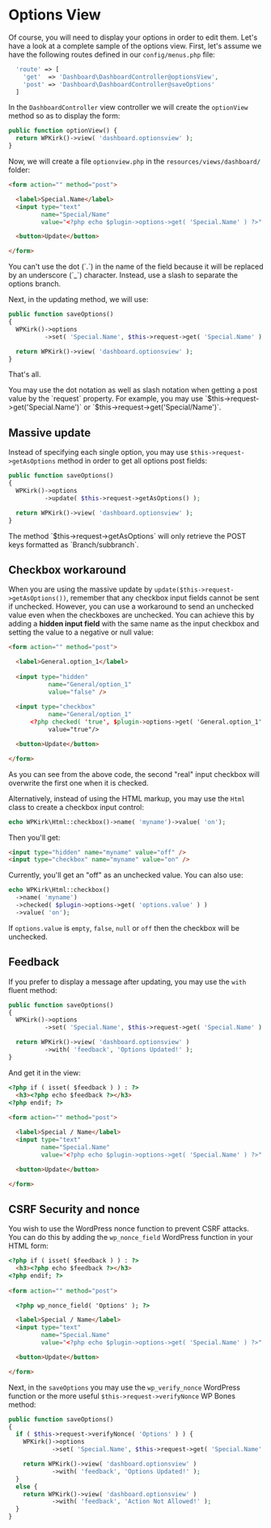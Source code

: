 
# Options View

Of course, you will need to display your options in order to edit them. Let's have a look at a complete sample of the options view. First, let's assume we have the following routes defined in our `config/menus.php` file:

```php filename="config/menus.php" copy
  'route' => [
    'get'  => 'Dashboard\DashboardController@optionsView',
    'post' => 'Dashboard\DashboardController@saveOptions'
  ]
```

In the `DashboardController` view controller we will create the `optionView` method so as to display the form:

```php filename="plugin/Controllers/DashboardController.php" copy
public function optionView() {
  return WPKirk()->view( 'dashboard.optionsview' );
}
```

Now, we will create a file `optionview.php` in the `resources/views/dashboard/` folder: 

```html filename="resources/views/dashboard/optionsview.php" copy
<form action="" method="post">

  <label>Special.Name</label>
  <input type="text"
         name="Special/Name"
         value="<?php echo $plugin->options->get( 'Special.Name' ) ?>" />

  <button>Update</button>

</form>
```

<Callout>
You can't use the dot (`.`) in the name of the field because it will be replaced by an underscore (`_`) character. Instead, use a slash to separate the options branch.
</Callout>

Next, in the updating method, we will use:

```php filename="plugin/Controllers/DashboardController.php" copy
public function saveOptions()
{
  WPKirk()->options
          ->set( 'Special.Name', $this->request->get( 'Special.Name' ) );

  return WPKirk()->view( 'dashboard.optionsview' );
}
```

That's all.

<Callout>
You may use the dot notation as well as slash notation when getting a post value by the `request` property. For example, you may use `$this->request->get('Special.Name')` or `$this->request->get('Special/Name')`.
</Callout>


## Massive update

Instead of specifying each single option, you may use `$this->request->getAsOptions` method in order to get all options post fields:

```php filename="plugin/Controllers/DashboardController.php" copy
public function saveOptions()
{
  WPKirk()->options
          ->update( $this->request->getAsOptions() );

  return WPKirk()->view( 'dashboard.optionsview' );
}
```

<Callout>
The method `$this->request->getAsOptions` will only retrieve the POST keys formatted as `Branch/subbranch`.
</Callout>


## Checkbox workaround

When you are using the massive update by `update($this->request->getAsOptions())`, remember that any checkbox input fields cannot be sent if unchecked. However, you can use a workaround to send an unchecked value even when the checkboxes are unchecked. You can achieve this by adding a **hidden input field** with the same name as the input checkbox and setting the value to a negative or null value:

```html copy
<form action="" method="post">

  <label>General.option_1</label>
    
  <input type="hidden" 
           name="General/option_1" 
           value="false" />
    
  <input type="checkbox"
           name="General/option_1"
      <?php checked( 'true', $plugin->options->get( 'General.option_1' ) ) ?>
           value="true"/>

  <button>Update</button>

</form>
```

As you can see from the above code, the second "real" input checkbox will overwrite the first one when it is checked.

Alternatively, instead of using the HTML markup, you may use the `Html` class to create a checkbox input control:

```php copy
echo WPKirk\Html::checkbox()->name( 'myname')->value( 'on');
```

Then you'll get:

```html copy
<input type="hidden" name="myname" value="off" />
<input type="checkbox" name="myname" value="on" />
```

Currently, you'll get an "off" as an unchecked value. You can also use:

```php copy
echo WPKirk\Html::checkbox()
  ->name( 'myname')
  ->checked( $plugin->options->get( 'options.value' ) )
  ->value( 'on');
```

If `options.value` is `empty`, `false`, `null` or `off` then the checkbox will be unchecked.

## Feedback

If you prefer to display a message after updating, you may use the `with` fluent method:

```php copy
public function saveOptions()
{
  WPKirk()->options
          ->set( 'Special.Name', $this->request->get( 'Special.Name' ) );

  return WPKirk()->view( 'dashboard.optionsview' )
          ->with( 'feedback', 'Options Updated!' );
}
```

And get it in the view:

```html copy
<?php if ( isset( $feedback ) ) : ?>
  <h3><?php echo $feedback ?></h3>
<?php endif; ?>
  
<form action="" method="post">

  <label>Special / Name</label>
  <input type="text"
         name="Special.Name"
         value="<?php echo $plugin->options->get( 'Special.Name' ) ?>" />

  <button>Update</button>

</form>
```

## CSRF Security and nonce

You wish to use the WordPress nonce function to prevent CSRF attacks. You can do this by adding the `wp_nonce_field` WordPress function in your HTML form:

```html copy
<?php if ( isset( $feedback ) ) : ?>
  <h3><?php echo $feedback ?></h3>
<?php endif; ?>
  
<form action="" method="post">

  <?php wp_nonce_field( 'Options' ); ?>

  <label>Special / Name</label>
  <input type="text"
         name="Special.Name"
         value="<?php echo $plugin->options->get( 'Special.Name' ) ?>" />

  <button>Update</button>

</form>
```

Next, in the `saveOptions` you may use the `wp_verify_nonce` WordPress function or the more useful `$this->request->verifyNonce` WP Bones method:

```php copy
public function saveOptions()
{
  if ( $this->request->verifyNonce( 'Options' ) ) {
    WPKirk()->options
            ->set( 'Special.Name', $this->request->get( 'Special.Name' ) );

    return WPKirk()->view( 'dashboard.optionsview' )
            ->with( 'feedback', 'Options Updated!' );
  }
  else {
    return WPKirk()->view( 'dashboard.optionsview' )
            ->with( 'feedback', 'Action Not Allowed!' );
  }
}
```